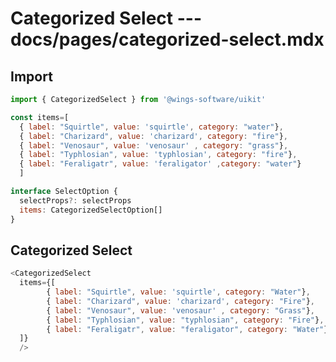 # Categorized Select --- docs/pages/categorized-select.mdx

## Import

```js
import { CategorizedSelect } from '@wings-software/uikit'

const items=[
  { label: "Squirtle", value: 'squirtle', category: "water"},
  { label: "Charizard", value: 'charizard', category: "fire"},
  { label: "Venosaur", value: 'venosaur' , category: "grass"},
  { label: "Typhlosian", value: 'typhlosian', category: "fire"},
  { label: "Feraligatr", value: 'feraligator' ,category: "water"}
  ]

```

```js
interface SelectOption {
  selectProps?: selectProps
  items: CategorizedSelectOption[]
}

```

## Categorized Select
```js live=true
<CategorizedSelect
  items={[
        { label: "Squirtle", value: 'squirtle', category: "Water"},
        { label: "Charizard", value: 'charizard', category: "Fire"},
        { label: "Venosaur", value: 'venosaur' , category: "Grass"},
        { label: "Typhlosian", value: "typhlosian", category: "Fire"},
        { label: "Feraligatr", value: "feraligator", category: "Water"}
  ]}
  />
```

